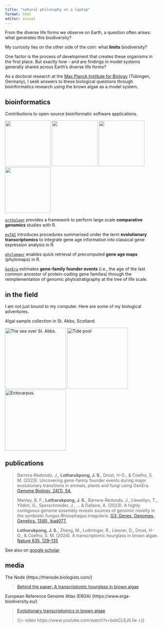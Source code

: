 ```yaml
---
title: "natural philosophy on a laptop"
format: html
editor: visual
---
```


From the diverse life forms we observe on Earth, a question often arises: what generates this biodiversity?

My curiosity lies on the other side of the coin: what **limits** biodiversity?

One factor is the process of development that creates these organisms in the first place. But exactly how - and are findings in model systems generally shared across Earth's diverse life forms?

As a doctoral research at the [Max Planck Institute for Biology](https://www.bio.mpg.de/) (Tübingen, Germany), I seek answers to these biological questions through bioinformatics research using the brown algae as a model system.

## bioinformatics

Contributions to open-source bioinformatic software applications.

[<img src="https://github.com/LotharukpongJS/LotharukpongJS.github.io/blob/main/images/orthologr_logo.png?raw=true" width="150"/>](https://drostlab.github.io/orthologr) [<img src="https://github.com/LotharukpongJS/LotharukpongJS.github.io/blob/main/images/myTAI_logo.png?raw=true" width="150"/>](https://drostlab.github.io/myTAI) [<img src="https://github.com/LotharukpongJS/LotharukpongJS.github.io/blob/main/images/phylomapr_logo.png?raw=true" width="150"/>](https://lotharukpongjs.github.io/phylomapr) [<img src="https://github.com/LotharukpongJS/LotharukpongJS.github.io/blob/main/images/GenEra_logo_dark.png?raw=true" width="150"/>](https://github.com/josuebarrera/GenEra)

[`orthologr`](https://drostlab.github.io/orthologr) provides a framework to perform large scale **comparative genomics** studies with R.

[`myTAI`](https://drostlab.github.io/myTAI) introduces procedures summarised under the term **evolutionary transcriptomics** to integrate gene age information into classical gene expression analysis in R.

[`phylomapr`](https://lotharukpongjs.github.io/phylomapr/) enables quick retrieval of precomputed **gene age maps** (phylomaps) in R.

[`GenEra`](https://github.com/josuebarrera/GenEra) estimates **gene-family founder events** (i.e., the age of the last common ancestor of protein-coding gene families) through the reimplementation of genomic phylostratigraphy at the tree of life scale.

## in the field

I am not just bound to my computer. Here are some of my biological adventures.

Algal sample collection in St. Abbs, Scotland.

<img src="https://github.com/LotharukpongJS/LotharukpongJS.github.io/blob/main/images/PXL_20230821_151113739.jpg?raw=true" alt="The sea over St. Abbs." width="200"/> <img src="https://github.com/LotharukpongJS/LotharukpongJS.github.io/blob/main/images/PXL_20230822_120843250.jpg?raw=true?raw=true" alt="Tide pool" width="200"/> <img src="https://github.com/LotharukpongJS/LotharukpongJS.github.io/blob/main/images/PXL_20230823_163653386.MP.jpg?raw=true" alt="Ectocarpus." width="200"/>

## publications

> Barrera-Redondo, J., **Lotharukpong, J. S.**, Drost, H-G., & Coelho, S. M. (2023). Uncovering gene-family founder events during major evolutionary transitions in animals, plants and fungi using GenEra. [Genome Biology, 24(1), 54.](https://doi.org/10.1186/s13059-023-02895-z)
>
> Manley, B. F., **Lotharukpong, J. S.**, Barrera-Redondo, J., Llewellyn, T., Yildirir, G., Sperschneider, J., ... & Dallaire, A. (2023). A highly contiguous genome assembly reveals sources of genomic novelty in the symbiotic fungus Rhizophagus irregularis. [G3: Genes, Genomes, Genetics, 13(6), jkad077.](https://doi.org/10.1093/g3journal/jkad077)
>
> **Lotharukpong, J. S.**, Zheng, M., Luthringer, R., Liesner, D., Drost, H-G., & Coelho, S. M. (2024). A transcriptomic hourglass in brown algae. [Nature 635, 129--135](https://doi.org/10.1038/s41586-024-08059-8)

See also on [google scholar](https://scholar.google.com/citations?user=2HiLuNEAAAAJ&hl)

## media

The Node (https://thenode.biologists.com/)

> [Behind the paper: A transcriptomic hourglass in brown algae](https://thenode.biologists.com/behind-the-paper-a-transcriptomic-hourglass-in-brown-algae/research/)

European Reference Genome Atlas (ERGA) (https://www.erga-biodiversity.eu/)

> [Evolutionary transcriptomics in brown algae](https://www.erga-biodiversity.eu/post/a-transcriptomic-hourglass-in-brown-algae)
>
> {{< video https://www.youtube.com/watch?v=bobCLEJlL1w >}}
